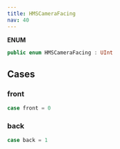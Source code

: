 ```yaml
---
title: HMSCameraFacing
nav: 40
---
```


**ENUM**
```swift
public enum HMSCameraFacing : UInt
```
## Cases
### front
```swift
case front = 0
```
### back
```swift
case back = 1
```
